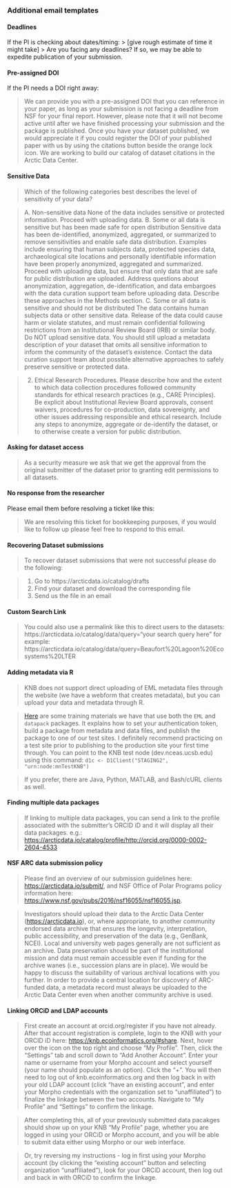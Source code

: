 ### Additional email templates

#### Deadlines
If the PI is checking about dates/timing:
> [give rough estimate of time it might take] 
> Are you facing any deadlines? If so, we may be able to expedite publication of your submission.

#### Pre-assigned DOI
If the PI needs a DOI right away:

> We can provide you with a pre-assigned DOI that you can reference in your paper, as long as your submission is not facing a deadline from NSF for your final report. However, please note that it will not become active until after we have finished processing your submission and the package is published. Once you have your dataset published, we would appreciate it if you could register the DOI of your published paper with us by using the citations button beside the orange lock icon. We are working to build our catalog of dataset citations in the Arctic Data Center.

#### Sensitive Data

>Which of the following categories best describes the level of
sensitivity of your data?

> A. Non-sensitive data None of the data includes sensitive or protected
information. Proceed with uploading data.
B. Some or all data is sensitive but has been made safe for open
distribution Sensitive data has been de-identified, anonymized, aggregated,
or summarized to remove sensitivities and enable safe data distribution.
Examples include ensuring that human subjects data, protected species data,
archaeological site locations and personally identifiable information have
been properly anonymized, aggregated and summarized. Proceed with uploading
data, but ensure that only data that are safe for public distribution are
uploaded. Address questions about anonymization, aggregation,
de-identification, and data embargoes with the data curation support team
before uploading data. Describe these approaches in the Methods section.
C. Some or all data is sensitive and should not be distributed The data
contains human subjects data or other sensitive data. Release of the data
could cause harm or violate statutes, and must remain confidential
following restrictions from an Institutional Review Board (IRB) or similar
body. Do NOT upload sensitive data. You should still upload a metadata
description of your dataset that omits all sensitive information to inform
the community of the dataset's existence. Contact the data curation support
team about possible alternative approaches to safely preserve sensitive or
protected data.

> 2. Ethical Research Procedures. Please describe how and the extent to which
data collection procedures followed community standards for ethical
research practices (e.g., CARE Principles). Be explicit about Institutional
Review Board approvals, consent waivers, procedures for co-production, data
sovereignty, and other issues addressing responsible and ethical research.
Include any steps to anonymize, aggregate or de-identify the dataset, or to
otherwise create a version for public distribution.

#### Asking for dataset access
> As a security measure we ask that we get the approval from the original submitter of the dataset prior to granting edit permissions to all datasets. 

#### No response from the researcher
Please email them before resolving a ticket like this:

> We are resolving this ticket for bookkeeping purposes, if you would like to follow up please feel free to respond to this email.

#### Recovering Dataset submissions
> To recover dataset submissions that were not successful please do the following:

> 1. Go to https://arcticdata.io/catalog/drafts
2. Find your dataset and download the corresponding file
3. Send us the file in an email

#### Custom Search Link
> You could also use a permalink like this to direct users to the datasets:
https://arcticdata.io/catalog/data/query="your search query here"
for example: https://arcticdata.io/catalog/data/query=Beaufort%20Lagoon%20Ecosystems%20LTER

#### Adding metadata via R

> KNB does not support direct uploading of EML metadata files through the website (we have a webform that creates metadata), but you can upload your data and metadata through R.

><a href = 'http://training.arcticdata.io/materials/arctic-data-center-training/programming-metadata-and-data-publishing.html' target='_blank'>Here</a> are some training materials we have that use both the `EML` and `datapack` packages. It explains how to set your authentication token, build a package from metadata and data files, and publish the package to one of our test sites. I definitely recommend practicing on a test site prior to publishing to the production site your first time through. You can point to the KNB test node (dev.nceas.ucsb.edu) using this command: `d1c <- D1Client("STAGING2", "urn:node:mnTestKNB")`

> If you prefer, there are Java, Python, MATLAB, and Bash/cURL clients as well.

#### Finding multiple data packages

> If linking to multiple data packages, you can send a link to the profile associated with the submitter’s ORCID iD and it will display all their data packages.
	e.g.: <a href = 'https://arcticdata.io/catalog/profile/http://orcid.org/0000-0002-2604-4533' target='_blank'>https://arcticdata.io/catalog/profile/http://orcid.org/0000-0002-2604-4533</a> 
	
#### NSF ARC data submission policy

> Please find an overview of our submission guidelines here: <a href = 'https://arcticdata.io/submit/' target='_blank'>https://arcticdata.io/submit/</a>, and NSF Office of Polar Programs policy information here: <a href = 'https://www.nsf.gov/pubs/2016/nsf16055/nsf16055.jsp' target='_blank'>https://www.nsf.gov/pubs/2016/nsf16055/nsf16055.jsp</a>.

> Investigators should upload their data to the Arctic Data Center (<a href = 'https://arcticdata.io' target='_blank'>https://arcticdata.io</a>), or, where appropriate, to another community endorsed data archive that ensures the longevity, interpretation, public accessibility, and preservation of the data (e.g., GenBank, NCEI). Local and university web pages generally are not sufficient as an archive. Data preservation should be part of the institutional mission and data must remain accessible even if funding for the archive wanes (i.e., succession plans are in place). We would be happy to discuss the suitability of various archival locations with you further. In order to provide a central location for discovery of ARC-funded data, a metadata record must always be uploaded to the Arctic Data Center even when another community archive is used.

#### Linking ORCiD and LDAP accounts

> First create an account at orcid.org/register if you have not already. After that account registration is complete, login to the KNB with your ORCID iD here: <a href = 'https://knb.ecoinformatics.org/#share' target='_blank'>https://knb.ecoinformatics.org/#share</a>. Next, hover over the icon on the top right and choose "My Profile". Then, click the "Settings" tab and scroll down to "Add Another Account". Enter your name or username from your Morpho account and select yourself (your name should populate as an option). Click the "+". You will then need to log out of knb.ecoinformatics.org and then log back in with your old LDAP account (click "have an existing account", and enter your Morpho credentials with the organization set to "unaffiliated") to finalize the linkage between the two accounts. Navigate to "My Profile" and "Settings" to confirm the linkage.

> After completing this, all of your previously submitted data pacakges should show up on your KNB "My Profile" page, whether you are logged in using your ORCiD or Morpho account, and you will be able to submit data either using Morpho or our web interface.

> Or, try reversing my instructions - log in first using your Morpho account (by clicking the "existing account" button and selecting organization "unaffiliated"), look for your ORCiD account, then log out and back in with ORCiD to confirm the linkage.
